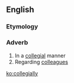==English==

===Etymology===
{{suffix|collegial|ly}}

===Adverb===
{{en-adv}}

# In a [[collegial]] manner
# Regarding [[colleague]]s

[[ko:collegially]]